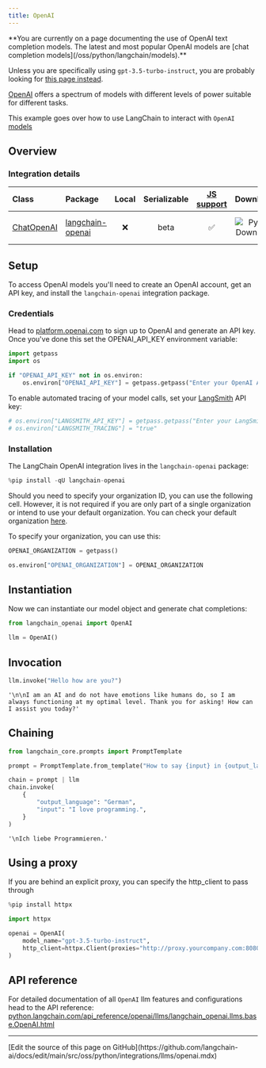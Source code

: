 ```yaml
---
title: OpenAI
---
```


<Warning>
**You are currently on a page documenting the use of OpenAI text completion models. The latest and most popular OpenAI models are [chat completion models](/oss/python/langchain/models).**

Unless you are specifically using `gpt-3.5-turbo-instruct`, you are probably looking for [this page instead](/oss/python/integrations/chat/openai/).
</Warning>

[OpenAI](https://platform.openai.com/docs/introduction) offers a spectrum of models with different levels of power suitable for different tasks.

This example goes over how to use LangChain to interact with `OpenAI` [models](https://platform.openai.com/docs/models)

## Overview

### Integration details

| Class | Package | Local | Serializable | [JS support](https://js.langchain.com/docs/integrations/chat/openai) | Downloads | Version |
| :--- | :--- | :---: | :---: |  :---: | :---: | :---: |
| [ChatOpenAI](https://python.langchain.com/api_reference/openai/chat_models/langchain_openai.chat_models.base.ChatOpenAI.html) | [langchain-openai](https://python.langchain.com/api_reference/openai/index.html) | ❌ | beta | ✅ | ![PyPI - Downloads](https://img.shields.io/pypi/dm/langchain-openai?style=flat-square&label=%20) | ![PyPI - Version](https://img.shields.io/pypi/v/langchain-openai?style=flat-square&label=%20) |

## Setup

To access OpenAI models you'll need to create an OpenAI account, get an API key, and install the `langchain-openai` integration package.

### Credentials

Head to [platform.openai.com](https://platform.openai.com) to sign up to OpenAI and generate an API key. Once you've done this set the OPENAI_API_KEY environment variable:

```python
import getpass
import os

if "OPENAI_API_KEY" not in os.environ:
    os.environ["OPENAI_API_KEY"] = getpass.getpass("Enter your OpenAI API key: ")
```

To enable automated tracing of your model calls, set your [LangSmith](https://docs.smith.langchain.com/) API key:

```python
# os.environ["LANGSMITH_API_KEY"] = getpass.getpass("Enter your LangSmith API key: ")
# os.environ["LANGSMITH_TRACING"] = "true"
```

### Installation

The LangChain OpenAI integration lives in the `langchain-openai` package:

```python
%pip install -qU langchain-openai
```

Should you need to specify your organization ID, you can use the following cell. However, it is not required if you are only part of a single organization or intend to use your default organization. You can check your default organization [here](https://platform.openai.com/account/api-keys).

To specify your organization, you can use this:

```python
OPENAI_ORGANIZATION = getpass()

os.environ["OPENAI_ORGANIZATION"] = OPENAI_ORGANIZATION
```

## Instantiation

Now we can instantiate our model object and generate chat completions:

```python
from langchain_openai import OpenAI

llm = OpenAI()
```

## Invocation

```python
llm.invoke("Hello how are you?")
```

```output
'\n\nI am an AI and do not have emotions like humans do, so I am always functioning at my optimal level. Thank you for asking! How can I assist you today?'
```

## Chaining

```python
from langchain_core.prompts import PromptTemplate

prompt = PromptTemplate.from_template("How to say {input} in {output_language}:\n")

chain = prompt | llm
chain.invoke(
    {
        "output_language": "German",
        "input": "I love programming.",
    }
)
```

```output
'\nIch liebe Programmieren.'
```

## Using a proxy

If you are behind an explicit proxy, you can specify the http_client to pass through

```python
%pip install httpx

import httpx

openai = OpenAI(
    model_name="gpt-3.5-turbo-instruct",
    http_client=httpx.Client(proxies="http://proxy.yourcompany.com:8080"),
)
```

## API reference

For detailed documentation of all `OpenAI` llm features and configurations head to the API reference: [python.langchain.com/api_reference/openai/llms/langchain_openai.llms.base.OpenAI.html](https://python.langchain.com/api_reference/openai/llms/langchain_openai.llms.base.OpenAI.html)

---

<Callout icon="pen-to-square" iconType="regular">
  [Edit the source of this page on GitHub](https://github.com/langchain-ai/docs/edit/main/src/oss/python/integrations/llms/openai.mdx)
</Callout>
